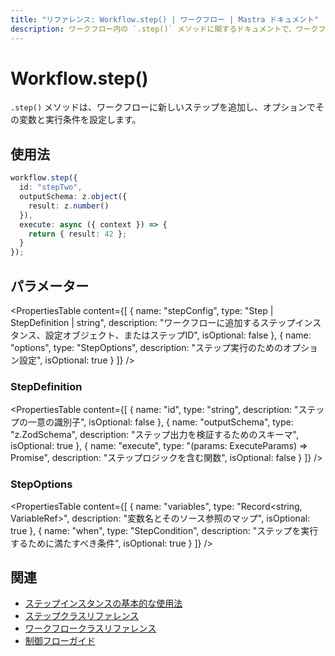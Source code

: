 ```yaml
---
title: "リファレンス: Workflow.step() | ワークフロー | Mastra ドキュメント"
description: ワークフロー内の `.step()` メソッドに関するドキュメントで、ワークフローに新しいステップを追加します。
---
```


# Workflow.step()

`.step()` メソッドは、ワークフローに新しいステップを追加し、オプションでその変数と実行条件を設定します。

## 使用法

```typescript
workflow.step({
  id: "stepTwo",
  outputSchema: z.object({
    result: z.number()
  }),
  execute: async ({ context }) => {
    return { result: 42 };
  }
});
```

## パラメーター

<PropertiesTable
  content={[
    {
      name: "stepConfig",
      type: "Step | StepDefinition | string",
      description: "ワークフローに追加するステップインスタンス、設定オブジェクト、またはステップID",
      isOptional: false
    },
    {
      name: "options",
      type: "StepOptions",
      description: "ステップ実行のためのオプション設定",
      isOptional: true
    }
  ]}
/>

### StepDefinition

<PropertiesTable
  content={[
    {
      name: "id",
      type: "string",
      description: "ステップの一意の識別子",
      isOptional: false
    },
    {
      name: "outputSchema",
      type: "z.ZodSchema",
      description: "ステップ出力を検証するためのスキーマ",
      isOptional: true
    },
    {
      name: "execute",
      type: "(params: ExecuteParams) => Promise<any>",
      description: "ステップロジックを含む関数",
      isOptional: false
    }
  ]}
/>

### StepOptions

<PropertiesTable
  content={[
    {
      name: "variables",
      type: "Record<string, VariableRef>",
      description: "変数名とそのソース参照のマップ",
      isOptional: true
    },
    {
      name: "when",
      type: "StepCondition",
      description: "ステップを実行するために満たすべき条件",
      isOptional: true
    }
  ]}
/>

## 関連
- [ステップインスタンスの基本的な使用法](../../workflows/steps.mdx)
- [ステップクラスリファレンス](./step-class.mdx)
- [ワークフロークラスリファレンス](./workflow.mdx)
- [制御フローガイド](../../workflows/control-flow.mdx)
```
